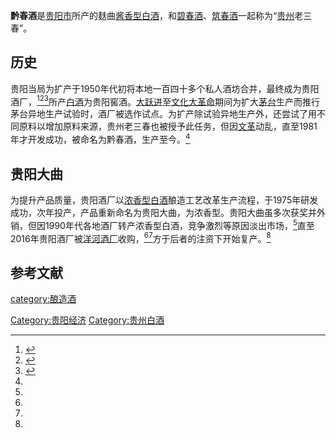 '''黔春酒'''是[[贵阳市|贵阳市]]所产的麸曲[[酱香型白酒|酱香型白酒]]，和[[碧春酒|碧春酒]]、[[筑春酒|筑春酒]]一起称为“[[贵州|贵州]]老三春”。

==历史==
贵阳当局为扩产于1950年代初将本地一百四十多个私人酒坊合并，最终成为贵阳酒厂，<ref name=r1>{{cite web|url=https://m.21jingji.com/article/20160919/herald/96c94623de869fa8b69ee89bf32f308a.html|title=贵州贵酒全面复产|language=Zh-hans|accessdate=2016年9月19日|archive-date=2020年7月27日|archive-url=https://web.archive.org/web/20200727232352/https://m.21jingji.com/article/20160919/herald/96c94623de869fa8b69ee89bf32f308a.html|dead-url=no}}</ref><ref name=r3>{{cite web |url=http://gz.sina.com.cn/news/qj/2015-12-21/detail-ifxmttme6040644.shtml |title=贵阳大曲那些年的辉煌 |language=Zh-hans |accessdate=2015年12月21日 |archive-date=2020-07-27 |archive-url=https://web.archive.org/web/20200727212144/http://gz.sina.com.cn/news/qj/2015-12-21/detail-ifxmttme6040644.shtml |dead-url=no }}</ref><ref name=r4>{{cite web|url=http://shipin.people.com.cn/n1/2016/0619/c85914-28455856.html|title=洋河正式签约收购贵酒|language=Zh-hans|accessdate=2016年6月19日|archive-date=2020年7月27日|archive-url=https://web.archive.org/web/20200727221605/http://shipin.people.com.cn/n1/2016/0619/c85914-28455856.html|dead-url=no}}</ref>所产[[白酒_(蒸餾酒)|白酒]]为贵阳窖酒。[[大跃进|大跃进]]至[[文化大革命|文化大革命]]期间为扩大[[茅台|茅台]]生产而推行茅台异地生产试验时，酒厂被选作试点。为扩产除试验异地生产外，还尝试了用不同原料以增加原料来源，贵州老三春也被授予此任务，但因[[文革|文革]]动乱，直至1981年才开发成功，被命名为黔春酒，生产至今。<ref name=r3/>

==贵阳大曲==
为提升产品质量，贵阳酒厂以[[浓香型白酒|浓香型白酒]]酿造工艺改革生产流程，于1975年研发成功，次年投产，产品重新命名为贵阳大曲，为浓香型。贵阳大曲虽多次获奖并外销，但因1990年代各地酒厂转产浓香型白酒，竞争激烈等原因淡出市场，<ref name=r3/>直至2016年贵阳酒厂被[[洋河酒厂|洋河酒厂]]收购，<ref name=r1/><ref name=r4/>方于后者的注资下开始复产。<ref name=r1/>

==参考文献==
{{reflist}}
{{饮料小作品}}
{{中華酒文化}}

[[category:酿造酒|category:酿造酒]]
[[Category:贵阳经济|Category:贵阳经济]]
[[Category:贵州白酒|Category:贵州白酒]]
